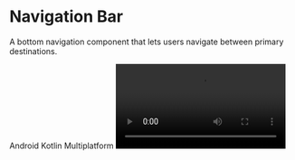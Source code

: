 
# Navigation Bar

A bottom navigation component that lets users navigate between primary destinations.

<TagContainer>
  <Tag>Android</Tag>
  <Tag>Kotlin Multiplatform</Tag>
</TagContainer>

<Video src="https://files.catbox.moe/n3k8p9.mp4" />

<br />

## Installation

```bash copy
./gradlew lumo --add NavigationBar
```

## Usage

### Basic Navigation Bar

```kotlin copy
var selectedItem by remember { mutableStateOf("home") }
val items = mapOf(
    "home" to "Home",
    "search" to "Search",
    "profile" to "Profile"
)

NavigationBar {
    items.forEach { (key, label) ->
        NavigationBarItem(
            icon = { Icon(Icons.Default.Home, contentDescription = label) },
            label = { Text(label) },
            selected = selectedItem == key,
            onClick = { selectedItem = key }
        )
    }
}
```

### Custom Navigation Bar

```kotlin copy
NavigationBar(
    containerColor = AppTheme.colors.surface,
    contentColor = AppTheme.colors.onSurface
) {
    NavigationBarItem(
        selected = selected,
        onClick = { /* Handle click */ },
        icon = { Icon(Icons.Default.Home, "Home") },
        label = { Text("Home") },
        colors = NavigationBarItemDefaults.colors(
            selectedIconColor = AppTheme.colors.primary,
            selectedTextColor = AppTheme.colors.primary
        )
    )
}
```

## API Documentation

### NavigationBar

The container component that holds navigation items.

#### Parameters

| Parameter        | Type                              | Default             | Description                     |
| ---------------- | --------------------------------- | ------------------- | ------------------------------- |
| `modifier`       | `Modifier`                        | `Modifier`          | Modifier for the container      |
| `containerColor` | `Color`                           | `background`        | Background color of the nav bar |
| `contentColor`   | `Color`                           | `contentColorFor()` | Color of the content            |
| `windowInsets`   | `WindowInsets`                    | `systemBars`        | Window insets for the nav bar   |
| `content`        | `@Composable RowScope.() -> Unit` | -                   | Navigation items content        |

### NavigationBarItem

Individual navigation items within the bar.

#### Parameters

| Parameter           | Type                        | Default             | Description                         |
| ------------------- | --------------------------- | ------------------- | ----------------------------------- |
| `selected`          | `Boolean`                   | -                   | Whether this item is selected       |
| `onClick`           | `() -> Unit`                | -                   | Called when this item is clicked    |
| `icon`              | `@Composable () -> Unit`    | -                   | Icon content for this item          |
| `modifier`          | `Modifier`                  | `Modifier`          | Modifier for the item               |
| `enabled`           | `Boolean`                   | `true`              | Whether the item is enabled         |
| `label`             | `@Composable (() -> Unit)?` | `null`              | Optional text label for this item   |
| `alwaysShowLabel`   | `Boolean`                   | `true`              | Show label regardless of selection  |
| `colors`            | `NavigationBarItemColors`   | `defaults.colors()` | Colors for different item states    |
| `textStyle`         | `TextStyle`                 | `typography.label2` | Text style for the label            |
| `interactionSource` | `MutableInteractionSource`  | `remember{}`        | Source of interactions for the item |
